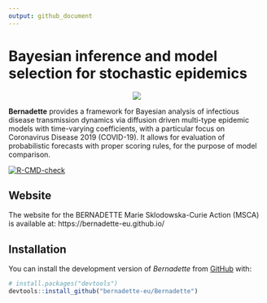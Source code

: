 ```yaml
---
output: github_document
---
```


<!-- README.md is generated from README.Rmd. Please edit that file -->


# Bayesian inference and model selection for stochastic epidemics

<p align="center">
<img src="https://github.com/bernadette-eu/bernadette-eu.github.io/blob/c75adc6b3d0fb2cbdfba1b693a12a7846685fbf8/images/Picture1.png">
</p>

**Bernadette** provides a framework for Bayesian analysis of infectious disease transmission dynamics via diffusion driven multi-type epidemic models with time-varying coefficients, with a particular focus on Coronavirus Disease 2019 (COVID-19). It allows for evaluation of probabilistic forecasts with proper scoring rules, for the purpose of model comparison.

<!-- badges: start -->
[![R-CMD-check](https://github.com/bernadette-eu/Bernadette/workflows/R-CMD-check/badge.svg)](https://github.com/bernadette-eu/Bernadette/actions)
<!-- badges: end -->
  
## Website

The website for the BERNADETTE Marie Sklodowska-Curie Action (MSCA) is available at: https://bernadette-eu.github.io/

## Installation

You can install the development version of *Bernadette* from [GitHub](https://github.com/) with:

``` r
# install.packages("devtools")
devtools::install_github("bernadette-eu/Bernadette")
``` 




